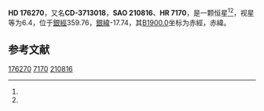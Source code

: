 {{Starbox begin
| name = HD 176270
}}
{{Starbox observe
| epoch = [[J2000.0|J2000.0]]
| constell = {{星座名待查}}<ref name=SIMBAD>{{cite web
 | url=http://simbad.u-strasbg.fr/simbad/sim-id?Ident=HR+7170
 | title =Pulsating variable Star
 | publisher=Centre de Données astronomiques de Strasbourg
 | work=SIMBAD
 | accessdate=2012-07-13}}</ref><ref name=DATA>{{cite web
 | url=http://vizier.u-strasbg.fr/viz-bin/VizieR-5?-out.add=.&-source=5050&-corr=PK=HR&-out.max=9999&HR=7170
 | title=VizieR Detailed Page
 | accessdate=2012-07-13
 | archive-date=2019-02-16
 | archive-url=https://web.archive.org/web/20190216092833/http://vizier.u-strasbg.fr/viz-bin/VizieR-5?-out.add=.&-source=5050&-corr=PK=HR&-out.max=9999&HR=7170
 | dead-url=no
 }}</ref>
| 星官 = 
| ra = {{RA|19|1|4.3}}<ref name=SIMBAD /><ref name=DATA />
| dec = {{DEC|-37|3|43}}<ref name=SIMBAD /><ref name=DATA />
| appmag_v = 6.4<ref name=SIMBAD /><ref name=DATA />
}}
{{Starbox character
| class = B8V-IV<ref name=SIMBAD /><ref name=DATA />
| b-v = -0.03<ref name=SIMBAD /><ref name=DATA />
| u-b = <ref name=SIMBAD /><ref name=DATA />
| r-i = <ref name=SIMBAD /><ref name=DATA />
| variable = 
}}
{{Starbox astrometry
| radial_v = 
| prop_mo_ra = -15
| parallax = 
| p_error = 
}}
{{Starbox catalog
| names =CD-3713018，[[SAO星表|SAO]] 210816，[[HD星表|HD]] 176270，[[HR星表|HR]] 7170}}
{{Starbox reference |Simbad=HR+7170}}
{{Starbox end}}

'''HD 176270'''，又名'''CD-3713018'''，'''SAO 210816'''、'''HR 7170'''，是一颗恒星<ref name=SIMBAD /><ref name=DATA />，视星等为6.4，位于[[銀道座標系|銀經]]359.76，[[銀道座標系|銀緯]]-17.74，其[[B1900.0|B1900.0]]坐标为赤經{{RA|18|54|18.8}}，赤緯{{DEC|-37|-17.74|58}}。

== 参考文献 ==
{{reflist}}

{{star-stub}}

[[Category:HD和HDE天體|176270]]
[[Category:HR天體|7170]]
[[Category:SAO天體|210816]]
